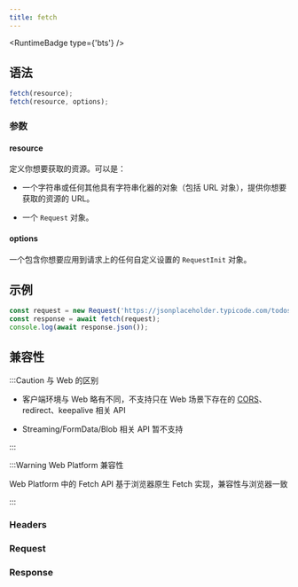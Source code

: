 ```yaml
---
title: fetch
---
```



<RuntimeBadge type={'bts'} />

## 语法

```typescript
fetch(resource);
fetch(resource, options);
```

### 参数

#### resource

定义你想要获取的资源。可以是：

- 一个字符串或任何其他具有字符串化器的对象（包括 URL 对象），提供你想要获取的资源的 URL。

- 一个 `Request` 对象。

#### options

一个包含你想要应用到请求上的任何自定义设置的 `RequestInit` 对象。

## 示例

```typescript
const request = new Request('https://jsonplaceholder.typicode.com/todos/1');
const response = await fetch(request);
console.log(await response.json());
```

## 兼容性

:::Caution 与 Web 的区别

- 客户端环境与 Web 略有不同，不支持只在 Web 场景下存在的 [CORS](https://developer.mozilla.org/en-US/docs/Web/HTTP/CORS)、redirect、keepalive 相关 API

- Streaming/FormData/Blob 相关 API 暂不支持

:::

:::Warning Web Platform 兼容性

Web Platform 中的 Fetch API 基于浏览器原生 Fetch 实现，兼容性与浏览器一致

:::


<APITable query="lynx-api/fetch/fetch" />

### Headers

<APITable query="lynx-api/fetch/Headers" />

### Request

<APITable query="lynx-api/fetch/Request" />

### Response

<APITable query="lynx-api/fetch/Response" />
